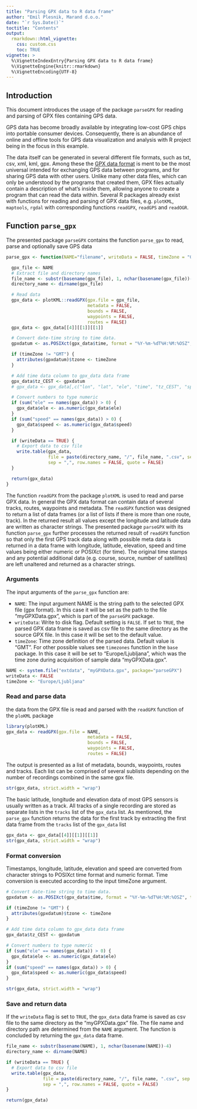 ```yaml
---
title: "Parsing GPX data to R data frame"
author: "Emil Plesnik, Marand d.o.o."
date: "`r Sys.Date()`"
toctitle: "Contents"
output: 
  rmarkdown::html_vignette:
    css: custom.css
    toc: TRUE
vignette: >
  %\VignetteIndexEntry{Parsing GPX data to R data frame}
  %\VignetteEngine{knitr::rmarkdown}
  %\VignetteEncoding{UTF-8}
---
```


## Introduction 

This document introduces the usage of the package `parseGPX` for reading and parsing of GPX files containing GPS data.

GPS data has become broadly available by integrating low-cost GPS chips into portable consumer devices. Consequently, there is an abundance of online and offline tools for GPS data visualization and analysis with R project being in the focus in this example. 

The data itself can be generated in several different file formats, such as txt, csv, xml, kml, gpx. Among these the [GPX data format](http://www.topografix.com/gpx.asp) is ment to be the most universal intended for exchanging GPS data between programs, and for sharing GPS data with other users. Unlike many other data files, which can only be understood by the programs that created them, GPX files actually contain a description of what's inside them, allowing anyone to create a program that can read the data within. Several R packages already exist with functions for reading and parsing of GPX data files, e.g. `plotKML`, `maptools`, `rgdal` with corresponding functions `readGPX`, `readGPS` and `readOGR`. 

## Function `parse_gpx`

The presented package `parseGPX` contains the function `parse_gpx` to read, parse and optionally save GPS data

```r
parse_gpx <- function(NAME="filename", writeData = FALSE, timeZone = "GMT") {

  gpx_file <- NAME
  # Extract file and directory names
  file_name <- substr(basename(gpx_file), 1, nchar(basename(gpx_file))-4)
  directory_name <- dirname(gpx_file)

  # Read data
  gpx_data <- plotKML::readGPX(gpx.file = gpx_file,
                               metadata = FALSE,
                               bounds = FALSE,
                               waypoints = FALSE,
                               routes = FALSE)
  gpx_data <- gpx_data[[4]][[1]][[1]]

  # Convert date-time string to time data.
  gpxdatum <- as.POSIXct(gpx_data$time, format = "%Y-%m-%dT%H:%M:%OSZ", tz="GMT")

  if (timeZone != "GMT") {
    attributes(gpxdatum)$tzone <- timeZone
  }

  # Add time data column to gpx_data data frame
  gpx_data$tz_CEST <- gpxdatum
  # gpx_data <- gpx_data[,c("lon", "lat", "ele", "time", "tz_CEST", "speed")]

  # Convert numbers to type numeric
  if (sum("ele" == names(gpx_data)) > 0) {
    gpx_data$ele <- as.numeric(gpx_data$ele)
  }
  if (sum("speed" == names(gpx_data)) > 0) {
    gpx_data$speed <- as.numeric(gpx_data$speed)
  }

  if (writeData == TRUE) {
    # Export data to csv file
    write.table(gpx_data,
                file = paste(directory_name, "/", file_name, ".csv", sep = ""),
                sep = ",", row.names = FALSE, quote = FALSE)
  }

  return(gpx_data)
}
```


The function `readGPX` from the package `plotKML` is used to read and parse GPX data. In general the GPX data format can contain data of several tracks, routes, waypoints and metadata. The `readGPX` function was designed to return a list of data frames (or a list of lists if there is more than one route, track). In the returned result all values except the longitude and latitude data are written as character strings. The presented package `parseGPX` with its function `parse_gpx` further processes the returned result of `readGPX` function so that only the first GPS track data along with possible meta data is returned in a data frame with longitude, latitude, elevation, speed and time values being either numeric or POSIXct (for time). The original time stamps and any potential additional data (e.g. course, source, number of satellites) are left unaltered and returned as a character strings. 

### Arguments 

The input arguments of the `parse_gpx` function are: 

- `NAME`: The input argument NAME is the string path to the selected GPX file (gpx format). In this case it will be set as the path to the file "myGPXData.gpx", which is part of the `parseGPX` package. 
- `writeData`: Write to disk flag. Default setting is `FALSE`. If set to `TRUE`, the parsed GPX data frame is saved as csv file to the same directory as the source GPX file. In this case it will be set to the default value.
- `timeZone`: Time zone definition of the parsed data. Default value is "GMT". For other possible values see `timezones` function in the `base` package. In this case it will be set to "Europe/Ljubljana", which was the time zone during acquisition of sample data "myGPXData.gpx". 

```r
NAME <- system.file("extdata", "myGPXData.gpx", package="parseGPX")
writeData <- FALSE
timeZone <- "Europe/Ljubljana"
```


### Read and parse data 

the data from the GPX file is read and parsed with the `readGPX` function of the `ploKML` package 

```r
library(plotKML)
gpx_data <- readGPX(gpx.file = NAME,
                               metadata = FALSE,
                               bounds = FALSE,
                               waypoints = FALSE,
                               routes = FALSE)
```

The output is presented as a list of metadata, bounds, waypoints, routes and tracks. Each list can be comprised of several sublists depending on the number of recordings combined in the same gpx file. 

```r
str(gpx_data, strict.width = "wrap")
```

The basic latitude, longitude and elevation data of most GPS sensors is usually written as a track. All tracks of a single recording are stored as separate lists in the `tracks` list of the `gpx_data` list. As mentioned, the `parse_gpx` function returns the data for the first track by extracting the first data frame from the `tracks` list of the `gpx_data` list   

```r
gpx_data <- gpx_data[[4]][[1]][[1]]
str(gpx_data, strict.width = "wrap")
```


### Format conversion

Timestamps, longitude, latitude, elevation and speed are converted from character strings to POSIXct time format and numeric format. Time conversion is executed according to the input timeZone argument. 

```r
# Convert date-time string to time data.
gpxdatum <- as.POSIXct(gpx_data$time, format = "%Y-%m-%dT%H:%M:%OSZ", tz="GMT")

if (timeZone != "GMT") {
  attributes(gpxdatum)$tzone <- timeZone
}

# Add time data column to gpx_data data frame
gpx_data$tz_CEST <- gpxdatum

# Convert numbers to type numeric
if (sum("ele" == names(gpx_data)) > 0) {
  gpx_data$ele <- as.numeric(gpx_data$ele)
}
if (sum("speed" == names(gpx_data)) > 0) {
  gpx_data$speed <- as.numeric(gpx_data$speed)
}

str(gpx_data, strict.width = "wrap")
```


### Save and return data

If the `writeData` flag is set to `TRUE`, the `gpx_data` data frame is saved as csv file to the same directory as the "myGPXData.gpx" file. The file name and directory path are determined from the `NAME` argument. The function is concluded by returning the `gpx_data` data frame. 

```r
file_name <- substr(basename(NAME), 1, nchar(basename(NAME))-4)
directory_name <- dirname(NAME)

if (writeData == TRUE) {
  # Export data to csv file
  write.table(gpx_data,
              file = paste(directory_name, "/", file_name, ".csv", sep = ""),
              sep = ",", row.names = FALSE, quote = FALSE)
}

return(gpx_data)
```

